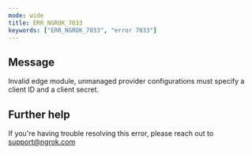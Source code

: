 ```yaml
---
mode: wide
title: ERR_NGROK_7033
keywords: ["ERR_NGROK_7033", "error 7033"]
---
```


## Message

Invalid edge module, unmanaged provider configurations must specify a client ID and a client secret.

## Further help

If you're having trouble resolving this error, please reach out to [support@ngrok.com](mailto:support@ngrok.com?subject=Help%20with%20ERR_NGROK_7033)
